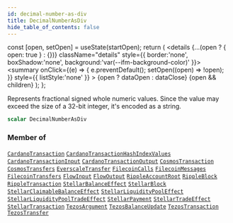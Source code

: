 ```yaml
---
id: decimal-number-as-div
title: DecimalNumberAsDiv
hide_table_of_contents: false
---
```







  const [open, setOpen] = useState(startOpen);
  return (
    <details {...(open ? { open: true } : {})} className="details" style={{ border:'none', boxShadow:'none', background:'var(--ifm-background-color)' }}>
      <summary
        onClick={(e) => {
          e.preventDefault();
          setOpen((open) => !open);
        }}
        style={{ listStyle:'none' }}
      >
      {open ? dataOpen : dataClose}
      </summary>
      {open && children}
    </details>
  );
};








Represents fractional signed whole numeric values.
Since the value may exceed the size of a 32-bit integer, it's encoded as a string.


```graphql
scalar DecimalNumberAsDiv
```






### Member of

[`CardanoTransaction`](/docs/graphql-reference/objects/cardano-transaction)  <Badge class="secondary" text="object"/><Bullet />[`CardanoTransactionHashIndexValues`](/docs/graphql-reference/objects/cardano-transaction-hash-index-values)  <Badge class="secondary" text="object"/><Bullet />[`CardanoTransactionInput`](/docs/graphql-reference/objects/cardano-transaction-input)  <Badge class="secondary" text="object"/><Bullet />[`CardanoTransactionOutput`](/docs/graphql-reference/objects/cardano-transaction-output)  <Badge class="secondary" text="object"/><Bullet />[`CosmosTransaction`](/docs/graphql-reference/objects/cosmos-transaction)  <Badge class="secondary" text="object"/><Bullet />[`CosmosTransfers`](/docs/graphql-reference/objects/cosmos-transfers)  <Badge class="secondary" text="object"/><Bullet />[`EverscaleTransfer`](/docs/graphql-reference/objects/everscale-transfer)  <Badge class="secondary" text="object"/><Bullet />[`FilecoinCalls`](/docs/graphql-reference/objects/filecoin-calls)  <Badge class="secondary" text="object"/><Bullet />[`FilecoinMessages`](/docs/graphql-reference/objects/filecoin-messages)  <Badge class="secondary" text="object"/><Bullet />[`FilecoinTransfers`](/docs/graphql-reference/objects/filecoin-transfers)  <Badge class="secondary" text="object"/><Bullet />[`FlowInput`](/docs/graphql-reference/objects/flow-input)  <Badge class="secondary" text="object"/><Bullet />[`FlowOutput`](/docs/graphql-reference/objects/flow-output)  <Badge class="secondary" text="object"/><Bullet />[`RippleAccountRoot`](/docs/graphql-reference/objects/ripple-account-root)  <Badge class="secondary" text="object"/><Bullet />[`RippleBlock`](/docs/graphql-reference/objects/ripple-block)  <Badge class="secondary" text="object"/><Bullet />[`RippleTransaction`](/docs/graphql-reference/objects/ripple-transaction)  <Badge class="secondary" text="object"/><Bullet />[`StellarBalanceEffect`](/docs/graphql-reference/objects/stellar-balance-effect)  <Badge class="secondary" text="object"/><Bullet />[`StellarBlock`](/docs/graphql-reference/objects/stellar-block)  <Badge class="secondary" text="object"/><Bullet />[`StellarClaimableBalanceEffect`](/docs/graphql-reference/objects/stellar-claimable-balance-effect)  <Badge class="secondary" text="object"/><Bullet />[`StellarLiquidityPoolEffect`](/docs/graphql-reference/objects/stellar-liquidity-pool-effect)  <Badge class="secondary" text="object"/><Bullet />[`StellarLiquidityPoolTradeEffect`](/docs/graphql-reference/objects/stellar-liquidity-pool-trade-effect)  <Badge class="secondary" text="object"/><Bullet />[`StellarPayment`](/docs/graphql-reference/objects/stellar-payment)  <Badge class="secondary" text="object"/><Bullet />[`StellarTradeEffect`](/docs/graphql-reference/objects/stellar-trade-effect)  <Badge class="secondary" text="object"/><Bullet />[`StellarTransaction`](/docs/graphql-reference/objects/stellar-transaction)  <Badge class="secondary" text="object"/><Bullet />[`TezosArgument`](/docs/graphql-reference/objects/tezos-argument)  <Badge class="secondary" text="object"/><Bullet />[`TezosBalanceUpdate`](/docs/graphql-reference/objects/tezos-balance-update)  <Badge class="secondary" text="object"/><Bullet />[`TezosTransaction`](/docs/graphql-reference/objects/tezos-transaction)  <Badge class="secondary" text="object"/><Bullet />[`TezosTransfer`](/docs/graphql-reference/objects/tezos-transfer)  <Badge class="secondary" text="object"/>

